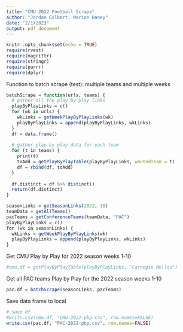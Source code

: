 ```yaml
---
title: "CMU 2022 Football Scrape"
author: "Jordan Gilbert, Marion Haney"
date: "2/1/2023"
output: pdf_document
---
```


```r
knitr::opts_chunk$set(echo = TRUE)
require(rvest)
require(magrittr)
require(stringr)
require(purrr)
require(dplyr)
```


Function to batch scrape (test):
multiple teams and multiple weeks
```r
batchScrape = function(urls, teams) {
  # gather all the play by play links
  playByPlayLinks = c()
  for (wk in urls) {
    wkLinks = getWeekPlayByPlayLinks(wk)
    playByPlayLinks = append(playByPlayLinks, wkLinks)
  }
  df = data.frame()
  
  # gather play by play data for each team
  for (t in teams) {
    print(t)
    toAdd = getPlayByPlayTable(playByPlayLinks, wantedTeam = t)
    df = rbind(df, toAdd)
  }
  
  df.distinct = df %>% distinct()
  return(df.distinct)
}
```


```r
seasonLinks = getSeasonLinks(2022, 10)
teamData = getAllTeams()
pacTeams = getConferenceTeams(teamData, "PAC")
playByPlayLinks = c()
for (wk in seasonLinks) {
  wkLinks = getWeekPlayByPlayLinks(wk)
  playByPlayLinks = append(playByPlayLinks, wkLinks)
}
```


Get CMU Play by Play for 2022 season weeks 1-10
```r
#cmu.df = getPlayByPlayTable(playByPlayLinks, "Carnegie Mellon")
```


Get all PAC teams Play by Play for the 2022 season weeks 1-10
```r
pac.df = batchScrape(seasonLinks, pacTeams)
```


Save data frame to local
```r
# save df
#write.csv(cmu.df, "CMU-2022-pbp.csv", row.names=FALSE)
write.csv(pac.df, "PAC-2022-pbp.csv", row.names=FALSE)
```


